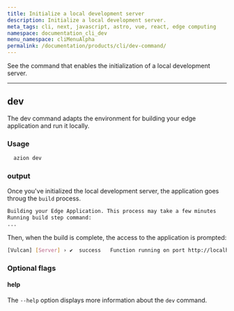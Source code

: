 ```yaml
---
title: Initialize a local development server
description: Initialize a local development server.
meta_tags: cli, next, javascript, astro, vue, react, edge computing
namespace: documentation_cli_dev
menu_namespace: cliMenuAlpha
permalink: /documentation/products/cli/dev-command/
---
```


See the command that enables the initialization of a local development server.

---

## dev

The dev command adapts the environment for building your edge application and run it locally.

### Usage

```sh
  azion dev
```

### output 

Once you've initialized the local development server, the application goes throug the `build` process.

```sh 
Building your Edge Application. This process may take a few minutes
Running build step command:
...
```

Then, when the build is complete, the access to the application is prompted: 

```sh
[Vulcan] [Server] › ✔  success   Function running on port http://localhost:3000 
```

### Optional flags

#### help

The `--help` option displays more information about the `dev` command.


